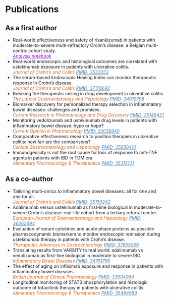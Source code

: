 # Publications

## As a first author

-   Real-world effectiveness and safety of risankizumab in patients with moderate-to-severe multi-refractory Crohn's disease: a Belgian multi-centric cohort study.\
    [*Analysis notebook*](./analysis-notebooks/report-realworld-risankizumab-belgium.html){style="color:DarkViolet"}
-   Real-world endoscopic and histological outcomes are correlated with ustekinumab exposure in patients with ulcerative colitis.\
    [*Journal of Crohn's and Colitis*]{style="color:Chocolate"} [*PMID: 3533353*](https://pubmed.ncbi.nlm.nih.gov/35533353/){style="color:SteelBlue"}
-   The serum-based Endoscopic Healing Index can monitor therapeutic response in Crohn's disease.\
    [*Journal of Crohn's and Colitis*]{style="color:Chocolate"} [*PMID: 37178692*](https://pubmed.ncbi.nlm.nih.gov/37178692/){style="color:SteelBlue"}
-   Breaking the therapeutic ceiling in drug development in ulcerative colitis.\
    [*The Lancet Gastroenterology and Hepatology*]{style="color:Chocolate"} [*PMID: 34019798*](https://pubmed.ncbi.nlm.nih.gov/34019798/){style="color:SteelBlue"}
-   Biomarker discovery for personalized therapy selection in inflammatory bowel diseases: challenges and promises.\
    [*Current Research in Pharmacology and Drug Discovery*]{style="color:Chocolate"} [*PMID: 35146421*](https://pubmed.ncbi.nlm.nih.gov/35146421/){style="color:SteelBlue"}
-   Monitoring vedolizumab and ustekinumab drug levels in patients with inflammatory bowel disease: hype or hope?\
    [*Current Opinion in Pharmacology*]{style="color:Chocolate"} [*PMID: 33039940*](https://pubmed.ncbi.nlm.nih.gov/33039940/){style="color:SteelBlue"}
-   Comparative effectiveness research to position therapies in ulcerative colitis: how fair are the comparisons?\
    [*Clinical Gastroenterology and Hepatology*]{style="color:Chocolate"} [*PMID: 35850410*](https://pubmed.ncbi.nlm.nih.gov/35850410/){style="color:SteelBlue"}
-   Immunogenicity is not the root cause for loss of response to anti-TNF agents in patients with IBD in TDM era.\
    [*Alimentary Pharmacology & Therapeutics*]{style="color:Chocolate"} [*PMID: 35315101*](https://pubmed.ncbi.nlm.nih.gov/35315101/){style="color:SteelBlue"}

## As a co-author

-   Tailoring multi-omics to inflammatory bowel diseases: all for one and one for all.\
    [*Journal of Crohn's and Colitis*]{style="color:Chocolate"} [*PMID: 35150242*](https://pubmed.ncbi.nlm.nih.gov/35150242/){style="color:SteelBlue"}
-   Adalimumab versus ustekinumab as first-line biological in moderate-to-severe Crohn's disease: real-life cohort from a tertiary referral center.\
    [*European Journal of Gastroenterology and Hepatology*]{style="color:Chocolate"} [*PMID: 36062494*](https://pubmed.ncbi.nlm.nih.gov/36062494/){style="color:SteelBlue"}
-   Evaluation of serum cytokines and acute phase proteins as possible pharmacodynamic biomarkers to monitor endoscopic remission during ustekinumab therapy in patients with Crohn's disease.\
    [*Therapeutic Advances in Gastroenterology*]{style="color:Chocolate"} [*PMID: 37655059*](https://pubmed.ncbi.nlm.nih.gov/37655059/){style="color:SteelBlue"}
-   Translating results from VARSITY to real world: adalimumab vs vedolizumab as first-line biological in moderate to severe IBD.\
    [*Inflammatory Bowel Diseases*]{style="color:Chocolate"} [*PMID: 34751766*](https://pubmed.ncbi.nlm.nih.gov/34751766/){style="color:SteelBlue"}
-   The effect of aging on infliximab exposure and response in patients with inflammatory bowel diseases.\
    [*British Journal of Clinical Pharmacology*]{style="color:Chocolate"} [*PMID: 33604964*](https://pubmed.ncbi.nlm.nih.gov/33604964/){style="color:SteelBlue"}
-   Longitudinal monitoring of STAT3 phosphorylation and histologic outcome of tofacitinib therapy in patients with ulcerative colitis.\
    [*Alimentary Pharmacology & Therapeutics*]{style="color:Chocolate"} [*PMID: 35484689*](https://pubmed.ncbi.nlm.nih.gov/35484689/){style="color:SteelBlue"}
